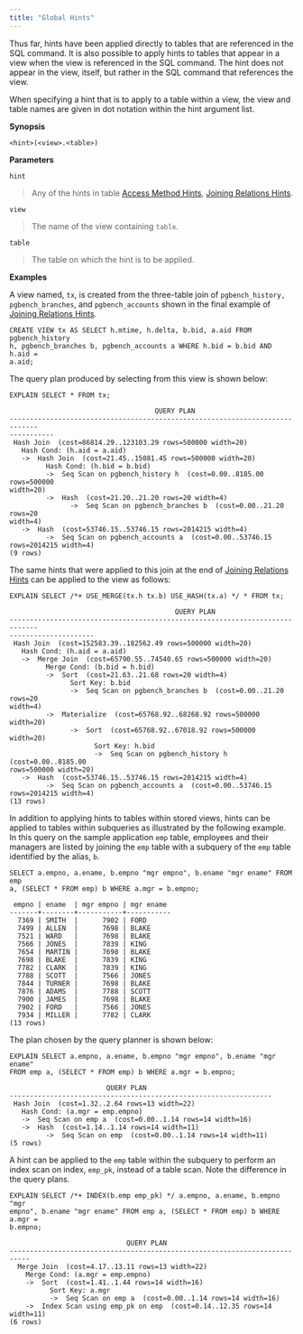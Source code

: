 ```yaml
---
title: "Global Hints"
---
```


<div id="global_hints" class="registered_link"></div>


Thus far, hints have been applied directly to tables that are referenced in the SQL command. It is also possible to apply hints to tables that appear in a view when the view is referenced in the SQL command. The hint does not appear in the view, itself, but rather in the SQL command that references the view.

When specifying a hint that is to apply to a table within a view, the view and table names are given in dot notation within the hint argument list.

**Synopsis**

`<hint>(<view>.<table>)`

**Parameters**

`hint`

> Any of the hints in table [Access Method Hints](../05_optimizer_hints/#access_method_hints), [Joining Relations Hints](../05_optimizer_hints/#joining_relations_hints).

`view`

> The name of the view containing `table`.

`table`

> The table on which the hint is to be applied.

**Examples**

A view named, `tx`, is created from the three-table join of `pgbench_history, pgbench_branches`, and `pgbench_accounts` shown in the final example of [Joining Relations Hints](../05_optimizer_hints/#joining_relations_hints).

    CREATE VIEW tx AS SELECT h.mtime, h.delta, b.bid, a.aid FROM pgbench_history
    h, pgbench_branches b, pgbench_accounts a WHERE h.bid = b.bid AND h.aid =
    a.aid;

The query plan produced by selecting from this view is shown below:

    EXPLAIN SELECT * FROM tx;

                                        QUERY PLAN
    -----------------------------------------------------------------------------
    -----------
     Hash Join  (cost=86814.29..123103.29 rows=500000 width=20)
       Hash Cond: (h.aid = a.aid)
       ->  Hash Join  (cost=21.45..15081.45 rows=500000 width=20)
             Hash Cond: (h.bid = b.bid)
             ->  Seq Scan on pgbench_history h  (cost=0.00..8185.00 rows=500000
    width=20)
             ->  Hash  (cost=21.20..21.20 rows=20 width=4)
                   ->  Seq Scan on pgbench_branches b  (cost=0.00..21.20 rows=20
    width=4)
       ->  Hash  (cost=53746.15..53746.15 rows=2014215 width=4)
             ->  Seq Scan on pgbench_accounts a  (cost=0.00..53746.15
    rows=2014215 width=4)
    (9 rows)

The same hints that were applied to this join at the end of [Joining Relations Hints](../05_optimizer_hints/#joining_relations_hints) can be applied to the view as follows:

    EXPLAIN SELECT /*+ USE_MERGE(tx.h tx.b) USE_HASH(tx.a) */ * FROM tx;

                                             QUERY PLAN
    -----------------------------------------------------------------------------
    ---------------------
     Hash Join  (cost=152583.39..182562.49 rows=500000 width=20)
       Hash Cond: (h.aid = a.aid)
       ->  Merge Join  (cost=65790.55..74540.65 rows=500000 width=20)
             Merge Cond: (b.bid = h.bid)
             ->  Sort  (cost=21.63..21.68 rows=20 width=4)
                   Sort Key: b.bid
                   ->  Seq Scan on pgbench_branches b  (cost=0.00..21.20 rows=20
    width=4)
             ->  Materialize  (cost=65768.92..68268.92 rows=500000 width=20)
                   ->  Sort  (cost=65768.92..67018.92 rows=500000 width=20)
                         Sort Key: h.bid
                         ->  Seq Scan on pgbench_history h  (cost=0.00..8185.00
    rows=500000 width=20)
       ->  Hash  (cost=53746.15..53746.15 rows=2014215 width=4)
             ->  Seq Scan on pgbench_accounts a  (cost=0.00..53746.15
    rows=2014215 width=4)
    (13 rows)

In addition to applying hints to tables within stored views, hints can be applied to tables within subqueries as illustrated by the following example. In this query on the sample application `emp` table, employees and their managers are listed by joining the `emp` table with a subquery of the `emp` table identified by the alias, `b`.

    SELECT a.empno, a.ename, b.empno "mgr empno", b.ename "mgr ename" FROM emp
    a, (SELECT * FROM emp) b WHERE a.mgr = b.empno;

     empno | ename  | mgr empno | mgr ename
    -------+--------+-----------+-----------
      7369 | SMITH  |      7902 | FORD
      7499 | ALLEN  |      7698 | BLAKE
      7521 | WARD   |      7698 | BLAKE
      7566 | JONES  |      7839 | KING
      7654 | MARTIN |      7698 | BLAKE
      7698 | BLAKE  |      7839 | KING
      7782 | CLARK  |      7839 | KING
      7788 | SCOTT  |      7566 | JONES
      7844 | TURNER |      7698 | BLAKE
      7876 | ADAMS  |      7788 | SCOTT
      7900 | JAMES  |      7698 | BLAKE
      7902 | FORD   |      7566 | JONES
      7934 | MILLER |      7782 | CLARK
    (13 rows)

The plan chosen by the query planner is shown below:

    EXPLAIN SELECT a.empno, a.ename, b.empno "mgr empno", b.ename "mgr ename"
    FROM emp a, (SELECT * FROM emp) b WHERE a.mgr = b.empno;

                            QUERY PLAN
    -----------------------------------------------------------------
     Hash Join  (cost=1.32..2.64 rows=13 width=22)
       Hash Cond: (a.mgr = emp.empno)
       ->  Seq Scan on emp a  (cost=0.00..1.14 rows=14 width=16)
       ->  Hash  (cost=1.14..1.14 rows=14 width=11)
             ->  Seq Scan on emp  (cost=0.00..1.14 rows=14 width=11)
    (5 rows)

A hint can be applied to the `emp` table within the subquery to perform an index scan on index, `emp_pk`, instead of a table scan. Note the difference in the query plans.

    EXPLAIN SELECT /*+ INDEX(b.emp emp_pk) */ a.empno, a.ename, b.empno "mgr
    empno", b.ename "mgr ename" FROM emp a, (SELECT * FROM emp) b WHERE a.mgr =
    b.empno;

                                 QUERY PLAN
    ---------------------------------------------------------------------------
      Merge Join  (cost=4.17..13.11 rows=13 width=22)
        Merge Cond: (a.mgr = emp.empno)
        ->  Sort  (cost=1.41..1.44 rows=14 width=16)
              Sort Key: a.mgr
              ->  Seq Scan on emp a  (cost=0.00..1.14 rows=14 width=16)
        ->  Index Scan using emp_pk on emp  (cost=0.14..12.35 rows=14 width=11)
    (6 rows)
